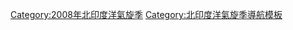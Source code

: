 <div class=noprint>{{North_Indian_Ocean_cyclone_season_bar_start
|year=2008
}}
{{Hurricane_season_bar_button
|buttonspacing=0.25em
|intensity={{Storm_colour|cat3}}
|english=Very Severe Cyclonic Storm Nargis
|stormname=納爾吉斯 (BOB 01)
|strength=非常強烈氣旋風暴
|linkname=氣旋納爾吉斯
|storminitial=B01
}}
{{Hurricane_season_bar_button
|buttonspacing=0.25em
|intensity={{Storm_colour|niodepression}}
|english=Depression ARB01
|stormname=ARB01
|strength=低氣壓
|linkname=2008年北印度洋氣旋季#低氣壓ARB01
|storminitial=A01
}}
{{Hurricane_season_bar_button
|buttonspacing=0.25em
|intensity={{Storm_colour|niodepression}}
|english=Depression BOB02
|stormname=BOB02
|strength=低氣壓
|linkname=2008年北印度洋氣旋季#低氣壓BOB02
|storminitial=B02
}}
{{Hurricane_season_bar_button
|buttonspacing=0.25em
|intensity={{Storm_colour|niodepression}}
|english=Land Depression BOB03
|stormname=BOB03
|strength=低氣壓
|linkname=2008年北印度洋氣旋季#低氣壓BOB03
|storminitial=B03
}}
{{Hurricane_season_bar_button
|buttonspacing=0.25em
|intensity={{Storm_colour|depression}}
|english=Deep Depression BOB04
|stormname=BOB04
|strength=強低氣壓
|linkname=2008年北印度洋氣旋季#強低氣壓BOB04
|storminitial=B04
}}
{{Hurricane_season_bar_button
|buttonspacing=0.25em
|intensity={{Storm_colour|depression}}
|english=Deep Depression ARB02
|stormname=BOB04
|strength=強低氣壓
|linkname=2008年北印度洋氣旋季#強低氣壓ARB02
|storminitial=A02
}}
{{Hurricane_season_bar_button
|buttonspacing=0.25em
|intensity={{Storm_colour|storm}}
|english=Cyclonic Storm Rashmi
|stormname=Rashmi (BOB05)
|strength=氣旋風暴
|linkname=2008年北印度洋氣旋季#氣旋風暴Rashmi
|storminitial=B05
}}
{{Hurricane_season_bar_button
|buttonspacing=0.25em
|intensity={{Storm_colour|storm}}
|english=Cyclonic Storm Khai-Muk
|stormname=Khai-Muk (BOB06)
|strength=氣旋風暴
|linkname=2008年北印度洋氣旋季#氣旋風暴Khai-Muk
|storminitial=B06
}}
{{Hurricane_season_bar_button
|buttonspacing=0.25em
|intensity={{Storm_colour|storm}}
|english=Cyclonic Storm Khai-Muk
|stormname=Nisha (BOB07)
|strength=氣旋風暴
|linkname=2008年北印度洋氣旋季#氣旋風暴Nisha
|storminitial=B07
}}
{{Hurricane_season_bar_button
|buttonspacing=0.25em
|intensity={{Storm_colour|depression}}
|english=Deep Depression BOB08
|stormname=BOB08
|strength=強低氣壓
|linkname=2008年北印度洋氣旋季#強低氣壓BOB08
|storminitial=B08
}}
{{North Indian Ocean cyclone season bar end}}
</div></div></div><includeonly>[[Category:2008年北印度洋氣旋季]]</includeonly><noinclude>
{{documentation}}
[[Category:北印度洋氣旋季導航模板]]
{{Hurricane_season_bar_button
|buttonspacing=0.25em
}}
</noinclude>